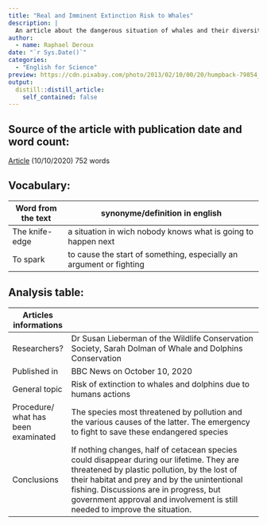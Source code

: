 ```yaml
---
title: "Real and Imminent Extinction Risk to Whales"
description: |
  An article about the dangerous situation of whales and their diversity.
author: 
  - name: Raphael Deroux
date: "`r Sys.Date()`"
categories:
  - "English for Science"
preview: https://cdn.pixabay.com/photo/2013/02/10/00/20/humpback-79854_1280.jpg
output:
  distill::distill_article:
    self_contained: false
---
```


## Source of the article with publication date and word count:

[Article](https://www.bbc.com/news/science-environment-54485407) (10/10/2020)
752 words

## Vocabulary:

| Word from the text | synonyme/definition in english                                      |
|--------------------|---------------------------------------------------------------------|
| The knife-edge     | a situation in wich nobody knows what is going to happen next       |
| To spark           | to cause the start of something, especially an argument or fighting |

## Analysis table:

| Articles informations               |                                                                                                                                                                                                                                                                                                                      |
|-------------------------------------|----------------------------------------------------------------------------------------------------------------------------------------------------------------------------------------------------------------------------------------------------------------------------------------------------------------------|
| Researchers?                        | Dr Susan Lieberman of the Wildlife Conservation Society, Sarah Dolman of Whale and Dolphins Conservation                                                                                                                                                                                                             |
| Published in                        | BBC News on October 10, 2020                                                                                                                                                                                                                                                                                         |
| General topic                       | Risk of extinction to whales and dolphins due to humans actions                                                                                                                                                                                                                                                      |
| Procedure/ what has been examinated | The species most threatened by pollution and the various causes of the latter.  The emergency to fight to save these endangered species                                                                                                                                                                              |
| Conclusions                         |  If nothing changes, half of cetacean species could disappear during our lifetime. They are threatened by plastic pollution, by the lost of their habitat and prey and by the unintentional fishing. Discussions are in progress, but government  approval and involvement is still needed to improve the situation. |

